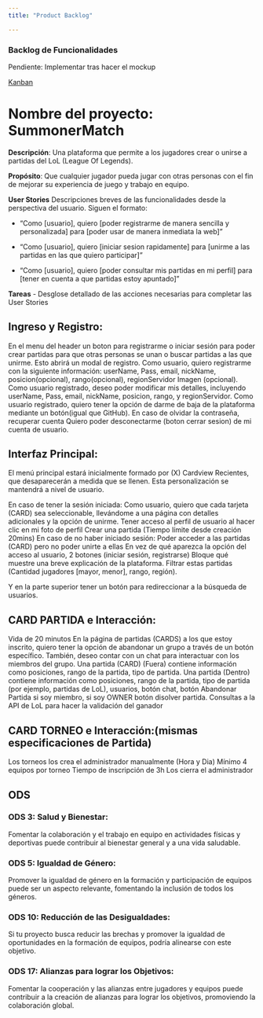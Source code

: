 ```yaml
---
title: "Product Backlog"

---
```


### Backlog de Funcionalidades

Pendiente: Implementar tras hacer el mockup

[Kanban](https://github.com/users/daviddevops96/#projects/1)

# Nombre del proyecto: SummonerMatch

**Descripción**: Una plataforma que permite a los jugadores crear o unirse a partidas del LoL (League Of Legends).

**Propósito**: Que cualquier jugador pueda jugar con otras personas con el fin de mejorar su experiencia de juego y trabajo en equipo.

**User Stories**
Descripciones breves de las funcionalidades desde la perspectiva del usuario. Siguen el formato:

- "Como [usuario], quiero [poder registrarme de manera sencilla y personalizada] para [poder usar de manera inmediata la web]"
        
- "Como [usuario], quiero [iniciar sesion rapidamente] para [unirme a las partidas en las que quiero participar]"
        
- "Como [usuario], quiero [poder consultar mis partidas en mi perfil] para [tener en cuenta a que partidas estoy apuntado]"
    
**Tareas**
    - Desglose detallado de las acciones necesarias para completar las User Stories

## Ingreso y Registro:

En el menu del header un boton para registrarme o iniciar sesión  para poder crear partidas para que otras personas se unan o buscar partidas a las que unirme. Esto abrirá un modal de registro.
Como usuario, quiero registrarme con la siguiente información: userName, Pass, email, nickName, posicion(opcional), rango(opcional), regionServidor  Imagen (opcional).
Como usuario registrado, deseo poder modificar mis detalles, incluyendo userName, Pass, email, nickName, posicion, rango, y regionServidor.
Como usuario registrado, quiero tener la opción de darme de baja de la plataforma mediante un botón(igual que GitHub).
En caso de olvidar la contraseña, recuperar cuenta
Quiero poder desconectarme (boton cerrar sesion) de mi cuenta de usuario.


## Interfaz Principal:

El menú principal estará inicialmente formado por (X) Cardview Recientes, que desaparecerán a medida que se llenen. Esta personalización se mantendrá a nivel de usuario.

En caso de tener la sesión iniciada:
Como usuario, quiero que cada tarjeta (CARD) sea seleccionable, llevándome a una página con detalles adicionales y la opción de unirme.
Tener acceso al perfil de usuario  al hacer clic en mi foto de perfil
Crear una partida (Tiempo límite desde creación 20mins)
En caso de no haber iniciado sesión:
Poder acceder a las partidas (CARD) pero no poder unirte a ellas
En vez de qué aparezca la opción del acceso al usuario, 2 botones (iniciar sesión, registrarse)
Bloque qué muestre una breve explicación de la plataforma.
Filtrar estas partidas (Cantidad jugadores [mayor, menor], rango, región).

Y en la parte superior tener un botón para redireccionar a la búsqueda de usuarios.

## CARD PARTIDA e Interacción:

Vida de 20 minutos
En la página de partidas (CARDS) a los que estoy inscrito, quiero tener la opción de abandonar un grupo a través de un botón específico.
También, deseo contar con un chat para interactuar con los miembros del grupo.
Una partida (CARD) (Fuera) contiene información como posiciones, rango de la partida, tipo de partida.
Una partida (Dentro) contiene información como posiciones, rango de la partida, tipo de partida (por ejemplo, partidas de LoL), usuarios, botón chat, botón Abandonar Partida si soy miembro, si soy OWNER botón disolver partida.
Consultas a la API de LoL para hacer la validación del ganador

## CARD TORNEO e Interacción:(mismas especificaciones de Partida)

Los torneos los crea el administrador manualmente (Hora y Dia)
Mínimo 4 equipos por torneo
Tiempo de inscripción de 3h
Los cierra el administrador

## ODS

### ODS 3: Salud y Bienestar:

Fomentar la colaboración y el trabajo en equipo en actividades físicas y deportivas puede contribuir al bienestar general y a una vida saludable.

### ODS 5: Igualdad de Género:

Promover la igualdad de género en la formación y participación de equipos puede ser un aspecto relevante, fomentando la inclusión de todos los géneros.

### ODS 10: Reducción de las Desigualdades:

Si tu proyecto busca reducir las brechas y promover la igualdad de oportunidades en la formación de equipos, podría alinearse con este objetivo.

### ODS 17: Alianzas para lograr los Objetivos:

Fomentar la cooperación y las alianzas entre jugadores y equipos puede contribuir a la creación de alianzas para lograr los objetivos, promoviendo la colaboración global.
